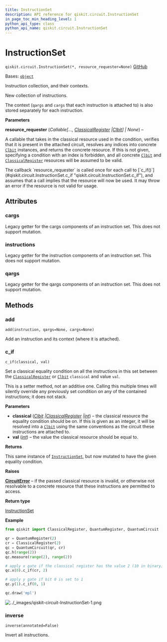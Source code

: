 ```yaml
---
title: InstructionSet
description: API reference for qiskit.circuit.InstructionSet
in_page_toc_min_heading_level: 1
python_api_type: class
python_api_name: qiskit.circuit.InstructionSet
---
```


# InstructionSet

<span id="qiskit.circuit.InstructionSet" />

`qiskit.circuit.InstructionSet(*, resource_requester=None)` [GitHub](https://github.com/qiskit/qiskit/tree/stable/1.0/qiskit/circuit/instructionset.py "view source code")

Bases: [`object`](https://docs.python.org/3/library/functions.html#object "(in Python v3.12)")

Instruction collection, and their contexts.

New collection of instructions.

The context (`qargs` and `cargs` that each instruction is attached to) is also stored separately for each instruction.

**Parameters**

**resource\_requester** (*Callable\[...,* [*ClassicalRegister*](qiskit.circuit.ClassicalRegister "qiskit.circuit.ClassicalRegister")  *|*[*Clbit*](qiskit.circuit.Clbit "qiskit.circuit.Clbit")*] | None*) –

A callable that takes in the classical resource used in the condition, verifies that it is present in the attached circuit, resolves any indices into concrete [`Clbit`](qiskit.circuit.Clbit "qiskit.circuit.Clbit") instances, and returns the concrete resource. If this is not given, specifying a condition with an index is forbidden, and all concrete [`Clbit`](qiskit.circuit.Clbit "qiskit.circuit.Clbit") and [`ClassicalRegister`](qiskit.circuit.ClassicalRegister "qiskit.circuit.ClassicalRegister") resources will be assumed to be valid.

<Admonition title="Note" type="note">
  The callback `resource_requester` is called once for each call to [`c_if()`](#qiskit.circuit.InstructionSet.c_if "qiskit.circuit.InstructionSet.c_if"), and assumes that a call implies that the resource will now be used. It may throw an error if the resource is not valid for usage.
</Admonition>

## Attributes

<span id="qiskit.circuit.InstructionSet.cargs" />

### cargs

Legacy getter for the cargs components of an instruction set. This does not support mutation.

<span id="qiskit.circuit.InstructionSet.instructions" />

### instructions

Legacy getter for the instruction components of an instruction set. This does not support mutation.

<span id="qiskit.circuit.InstructionSet.qargs" />

### qargs

Legacy getter for the qargs components of an instruction set. This does not support mutation.

## Methods

### add

<span id="qiskit.circuit.InstructionSet.add" />

`add(instruction, qargs=None, cargs=None)`

Add an instruction and its context (where it is attached).

### c\_if

<span id="qiskit.circuit.InstructionSet.c_if" />

`c_if(classical, val)`

Set a classical equality condition on all the instructions in this set between the [`ClassicalRegister`](qiskit.circuit.ClassicalRegister "qiskit.circuit.ClassicalRegister") or [`Clbit`](qiskit.circuit.Clbit "qiskit.circuit.Clbit") `classical` and value `val`.

<Admonition title="Note" type="note">
  This is a setter method, not an additive one. Calling this multiple times will silently override any previously set condition on any of the contained instructions; it does not stack.
</Admonition>

**Parameters**

*   **classical** ([*Clbit*](qiskit.circuit.Clbit "qiskit.circuit.Clbit")  *|*[*ClassicalRegister*](qiskit.circuit.ClassicalRegister "qiskit.circuit.ClassicalRegister")  *|*[*int*](https://docs.python.org/3/library/functions.html#int "(in Python v3.12)")) – the classical resource the equality condition should be on. If this is given as an integer, it will be resolved into a [`Clbit`](qiskit.circuit.Clbit "qiskit.circuit.Clbit") using the same conventions as the circuit these instructions are attached to.
*   **val** ([*int*](https://docs.python.org/3/library/functions.html#int "(in Python v3.12)")) – the value the classical resource should be equal to.

**Returns**

This same instance of [`InstructionSet`](#qiskit.circuit.InstructionSet "qiskit.circuit.InstructionSet"), but now mutated to have the given equality condition.

**Raises**

[**CircuitError**](circuit#qiskit.circuit.CircuitError "qiskit.circuit.CircuitError") – if the passed classical resource is invalid, or otherwise not resolvable to a concrete resource that these instructions are permitted to access.

**Return type**

[InstructionSet](#qiskit.circuit.InstructionSet "qiskit.circuit.InstructionSet")

**Example**

```python
from qiskit import ClassicalRegister, QuantumRegister, QuantumCircuit

qr = QuantumRegister(2)
cr = ClassicalRegister(2)
qc = QuantumCircuit(qr, cr)
qc.h(range(2))
qc.measure(range(2), range(2))

# apply x gate if the classical register has the value 2 (10 in binary)
qc.x(0).c_if(cr, 2)

# apply y gate if bit 0 is set to 1
qc.y(1).c_if(0, 1)

qc.draw('mpl')
```

![../\_images/qiskit-circuit-InstructionSet-1.png](/images/api/qiskit/qiskit-circuit-InstructionSet-1.png)

### inverse

<span id="qiskit.circuit.InstructionSet.inverse" />

`inverse(annotated=False)`

Invert all instructions.

